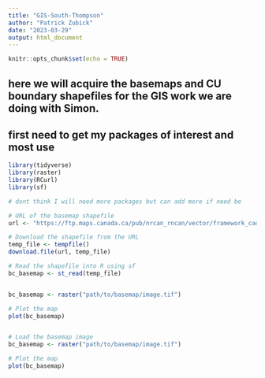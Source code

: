 ```yaml
---
title: "GIS-South-Thompson"
author: "Patrick Zubick"
date: "2023-03-29"
output: html_document
---
```


```r
knitr::opts_chunk$set(echo = TRUE)
```

## here we will acquire the basemaps and CU boundary shapefiles for the GIS work we are doing with Simon.

## first need to get my packages of interest and most use

```r
library(tidyverse)
library(raster)
library(RCurl)
library(sf)

# dont think I will need more packages but can add more if need be

```

```r

# URL of the basemap shapefile
url <- "https://ftp.maps.canada.ca/pub/nrcan_rncan/vector/framework_cadre/Atlas_of_Canada_15M/"

# Download the shapefile from the URL
temp_file <- tempfile()
download.file(url, temp_file)

# Read the shapefile into R using sf
bc_basemap <- st_read(temp_file)


bc_basemap <- raster("path/to/basemap/image.tif")

# Plot the map
plot(bc_basemap)


# Load the basemap image
bc_basemap <- raster("path/to/basemap/image.tif")

# Plot the map
plot(bc_basemap)




```

